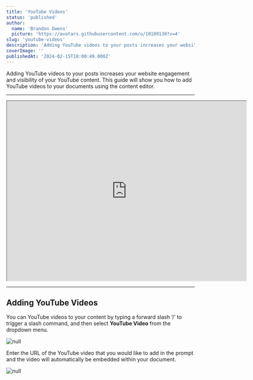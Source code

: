 ```yaml
---
title: 'YouTube Videos'
status: 'published'
author:
  name: 'Brandon Owens'
  picture: 'https://avatars.githubusercontent.com/u/10189130?v=4'
slug: 'youtube-videos'
description: 'Adding YouTube videos to your posts increases your website engagement and visibility of your YouTube content. This guide will show you how to add YouTube videos to your documents using the content editor.'
coverImage: ''
publishedAt: '2024-02-15T18:00:49.000Z'
---
```


Adding YouTube videos to your posts increases your website engagement and visibility of your YouTube content. This guide will show you how to add YouTube videos to your documents using the content editor.

---

<div data-youtube-video="">
<iframe class="w-full" width="640" height="480" allowfullscreen="true" autoplay="false" disablekbcontrols="false" enableiframeapi="false" endtime="0" ivloadpolicy="0" loop="false" modestbranding="false" origin="" playlist="" src="https://www.youtube.com/embed/4kQD4sIzZYs?si=o2RO8pJJnqUy8P1n" start="0"></iframe>
</div>

---

## Adding YouTube Videos

You can YouTube videos to your content by typing a forward slash ‘/’ to trigger a slash command, and then select **YouTube Video** from the dropdown menu.

![null](/images/screenshot-2024-01-30-081805-IwNj.png)

Enter the URL of the YouTube video that you would like to add in the prompt and the video will automatically be embedded within your document.

![null](/images/screenshot-2024-01-30-082042-gyNz.png)